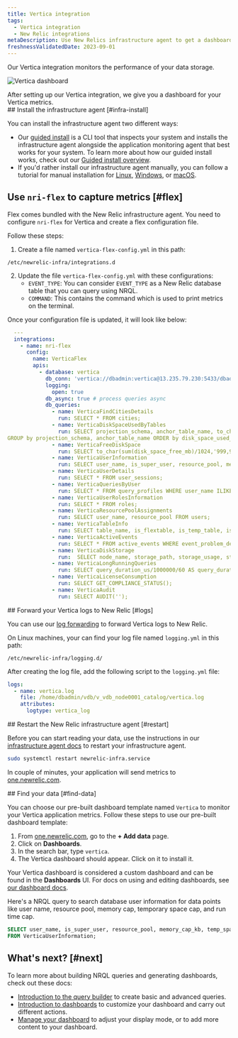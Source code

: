 ```yaml
---
title: Vertica integration
tags:
  - Vertica integration
  - New Relic integrations
metaDescription: Use New Relics infrastructure agent to get a dashboard with metrics from your Vertica.
freshnessValidatedDate: 2023-09-01
---
```




Our Vertica integration monitors the performance of your data storage.

<img
    title="Vertica dashboard"
    alt="Vertica dashboard"
    src={infrastructureVerticaDashboard}
/>

<figcaption>
After setting up our Vertica integration, we give you a dashboard for your Vertica metrics. 
</figcaption>

<Steps>
<Step>
## Install the infrastructure agent [#infra-install]

You can install the infrastructure agent two different ways:  

* Our [guided install](https://one.newrelic.com/nr1-core?state=4f81feab-35f7-e97e-9903-52510f8542bd) is a CLI tool that inspects your system and installs the infrastructure agent alongside the application monitoring agent that best works for your system. To learn more about how our guided install works, check out our [Guided install overview](/docs/infrastructure/host-integrations/installation/new-relic-guided-install-overview). 
* If you'd rather install our infrastructure agent manually, you can follow a tutorial for manual installation for [Linux](/docs/infrastructure/install-infrastructure-agent/linux-installation/install-infrastructure-monitoring-agent-linux), [Windows](/docs/infrastructure/install-infrastructure-agent/windows-installation/install-infrastructure-monitoring-agent-windows/), or [macOS](/docs/infrastructure/install-infrastructure-agent/macos-installation/install-infrastructure-monitoring-agent-macos/). 
</Step>

<Step>

## Use `nri-flex` to capture metrics [#flex]

Flex comes bundled with the New Relic infrastructure agent. You need to configure `nri-flex` for Vertica and create a flex configuration file. 

Follow these steps:


1. Create a file named `vertica-flex-config.yml` in this path:

  ```shell
  /etc/newrelic-infra/integrations.d
  ```

2. Update the file `vertica-flex-config.yml` with these configurations:
      * `EVENT_TYPE`: You can consider `EVENT_TYPE` as a New Relic database table that you can query using NRQL.
      * `COMMAND`: This contains the command which is used to print metrics on the terminal.

  Once your configuration file is updated, it will look like below:

```yml
  --- 
  integrations:
    - name: nri-flex
      config:
        name: VerticaFlex
        apis:
          - database: vertica
            db_conn: 'vertica://dbadmin:vertica@13.235.79.230:5433/dbadmin'
            logging:
              open: true
            db_async: true # process queries async
            db_queries:
              - name: VerticaFindCitiesDetails
                run: SELECT * FROM cities;
              - name: VerticaDiskSpaceUsedByTables
                run: SELECT projection_schema, anchor_table_name, to_char(sum(used_bytes)/1024/1024/1024,'999,999.99') as disk_space_used_gb FROM projection_storage
GROUP by projection_schema, anchor_table_name ORDER by disk_space_used_gb desc limit 50;
              - name: VerticaFreeDiskSpace
                run: SELECT to_char(sum(disk_space_free_mb)/1024,'999,999,999') AS disk_space_free_gb, to_char(sum(disk_space_used_mb)/1024,'999,999,999') AS disk_space_used_gb FROM disk_storage;
              - name: VerticaUserInformation
                run: SELECT user_name, is_super_user, resource_pool, memory_cap_kb, temp_space_cap_kb, run_time_cap FROM users;
              - name: VerticaUserDetails
                run: SELECT * FROM user_sessions;
              - name: VerticaQueriesByUser
                run: SELECT * FROM query_profiles WHERE user_name ILIKE '%dbadmin%';
              - name: VerticaUserRolesInformation
                run: SELECT * FROM roles;
              - name: VerticaResourcePoolAssignments
                run: SELECT user_name, resource_pool FROM users;
              - name: VerticaTableInfo
                run: SELECT table_name, is_flextable, is_temp_table, is_system_table, count(*) FROM tables GROUP by 1,2,3,4;
              - name: VerticaActiveEvents
                run: SELECT * FROM active_events WHERE event_problem_description NOT ILIKE '%state to UP';
              - name: VerticaDiskStorage
                run:  SELECT node_name, storage_path, storage_usage, storage_status, disk_space_free_percent FROM disk_storage;
              - name: VerticaLongRunningQueries
                run: SELECT query_duration_us/1000000/60 AS query_duration_mins, table_name, user_name, processed_row_count AS rows_processed, substr(query,0,70) FROM query_profiles ORDER BY query_duration_us DESC LIMIT 250;
              - name: VerticaLicenseConsumption
                run: SELECT GET_COMPLIANCE_STATUS();
              - name: VerticaAudit
                run: SELECT AUDIT('');

```
 </Step>

 <Step>
## Forward your Vertica logs to New Relic [#logs]
  
You can use our [log forwarding](/docs/logs/forward-logs/forward-your-logs-using-infrastructure-agent/) to forward Vertica logs to New Relic.

On Linux machines, your can find your log file named `logging.yml`  in this path:

```shell
/etc/newrelic-infra/logging.d/
```

After creating the log file, add the following script to the `logging.yml` file:

```yml
logs:
  - name: vertica.log
    file: /home/dbadmin/vdb/v_vdb_node0001_catalog/vertica.log
    attributes:
      logtype: vertica_log
```
</Step>

<Step>
## Restart the New Relic infrastructure agent [#restart]

Before you can start reading your data, use the instructions in our [infrastructure agent docs](/docs/infrastructure/install-infrastructure-agent/manage-your-agent/start-stop-restart-infrastructure-agent/) to restart your infrastructure agent.

  ```bash
  sudo systemctl restart newrelic-infra.service
  ```

In couple of minutes, your application will send metrics to [one.newrelic.com](https://one.newrelic.com).
</Step>

<Step>
##  Find your data [#find-data]

You can choose our pre-built dashboard template named `Vertica` to monitor your Vertica application metrics. Follow these steps to use our pre-built dashboard template:

1. From [one.newrelic.com](https://one.newrelic.com), go to the <DNT>**+ Add data**</DNT> page.
2. Click on <DNT>**Dashboards**</DNT>.
3. In the search bar, type `vertica`. 
4. The Vertica dashboard should appear. Click on it to install it.

Your Vertica dashboard is considered a custom dashboard and can be found in the <DNT>**Dashboards**</DNT> UI. For docs on using and editing dashboards, see [our dashboard docs](/docs/query-your-data/explore-query-data/dashboards/introduction-dashboards).

Here's a NRQL query to search database user information for data points like user name, resource pool, memory cap, temporary space cap, and run time cap.
  
```sql
SELECT user_name, is_super_user, resource_pool, memory_cap_kb, temp_space_cap_kb, run_time_cap 
FROM VerticaUserInformation;
```
</Step>

</Steps>

## What's next? [#next]

To learn more about building NRQL queries and generating dashboards, check out these docs:

* [Introduction to the query builder](/docs/query-your-data/explore-query-data/query-builder/introduction-query-builder) to create basic and advanced queries.
* [Introduction to dashboards](/docs/query-your-data/explore-query-data/dashboards/introduction-dashboards) to customize your dashboard and carry out different actions.
* [Manage your dashboard](/docs/query-your-data/explore-query-data/dashboards/manage-your-dashboard) to adjust your <InlinePopover type="dashboards" /> display mode, or to add more content to your dashboard.


